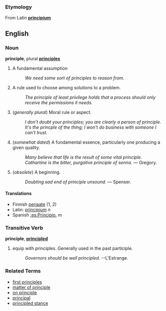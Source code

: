 ===Etymology===
From Latin '''[[principium]]'''

==English==

===Noun===
'''principle''', plural '''[[principles]]'''

# A fundamental assumption
#: ''We need some sort of principles to reason from.''
# A rule used to choose among solutions to a problem.
#: ''The principle of least privilege holds that a process should only receive the permissions it needs.''
# (''generally plural'') Moral rule or aspect.
#: ''I don't doubt your principles; you are clearly a person of principle.''
#: ''It's the princple of the thing; I won't do business with someone I can't trust.''
# (''somewhat dated'') A fundamental essence, particularly one producing a given quality.
#: ''Many believe that life is the result of some vital principle.''
#: ''Cathartine is the bitter, purgative principle of senna.'' &mdash; Gregory.
# (''obsolete'') A beginning.
#: ''Doubting sad end of principle unsound.'' &mdash; Spenser.

====Translations====
*Finnish [[periaate]] (1, 2)
*Latin: [[principium]] ''n''
*Spanish [[:es:Principio]], ''m''

===Transitive Verb===
'''principle''', '''[[principled]]'''

# equip with principles.  Generally used in the past participle.
#: ''Governors should be well principled.'' --L'Estrange.

===Related Terms===
*[[first principles]]
*[[matter of principle]]
*[[on principle]]
*[[principal]]
*[[principled stance]]